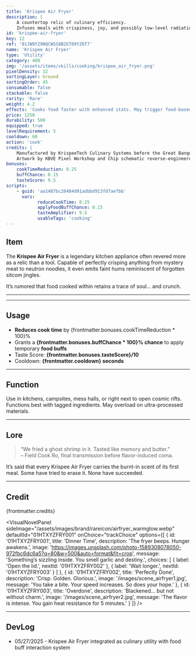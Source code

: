 ```yaml
---
title: 'Krispee Air Fryer'
description: |
    A countertop relic of culinary efficiency.
    Infuses meals with crispiness, joy, and possibly low-level radiation.
id: 'krispee-air-fryer'
key: 12
ref: '01JW9Y29NQCWSS8B2ET09YZ6T7'
name: 'Krispee Air Fryer'
type: 'Utility'
category: 400
img: '/assets/items/skills/cooking/krispee_air_fryer.png'
pixelDensity: 32
sortingLayer: Ground
sortingOrder: 45
consumable: false
stackable: false
rarity: 'Rare'
weight: 4.2
effects: 'Cooks food faster with enhanced stats. May trigger food-based buffs.'
price: 1250
durability: 500
equipped: true
levelRequirement: 5
cooldown: 60
action: 'cook'
credits: |
    Manufactured by KrispeeTech Culinary Systems before the Great Banquet Collapse of 2042.
    Artwork by KBVE Pixel Workshop and Chip schematic reverse-engineered from salvaged appliances.
bonuses:
    cookTimeReduction: 0.25
    buffChance: 0.15
    tasteScore: 9.5
scripts:
    - guid: 'aa1487bc20484d91adbbd913fd7aefbb'
      vars:
            reduceCookTime: 0.25
            applyFoodBuffChance: 0.15
            tasteAmplifier: 9.5
            usableTags: 'cooking'
---
```



## Item

The **Krispee Air Fryer** is a legendary kitchen appliance often revered more as a relic than a tool.
Capable of perfectly crisping anything from mystery meat to neutron noodles, it even emits faint hums reminiscent of forgotten sitcom jingles.

It’s rumored that food cooked within retains a trace of soul… and crunch.

---

<ItemDBPanel data={frontmatter} />

---

## Usage

- **Reduces cook time** by {frontmatter.bonuses.cookTimeReduction * 100}%
- Grants a **{frontmatter.bonuses.buffChance * 100}% chance** to apply temporary **food buffs**
- Taste Score: **{frontmatter.bonuses.tasteScore}/10**
- Cooldown: **{frontmatter.cooldown} seconds**

---

## Function

Use in kitchens, campsites, mess halls, or right next to open cosmic rifts.
Functions best with tagged ingredients.
May overload on ultra-processed materials.

---

## Lore

> “We fried a ghost shrimp in it. Tasted like memory and butter.”  
> – Field Cook Ro, final transmission before flavor-induced coma.

It’s said that every Krispee Air Fryer carries the burnt-in scent of its first meal.
Some have tried to erase it.
None have succeeded.

---

## Credit

{frontmatter.credits}

<VisualNovelPanel
  sideImage="/assets/images/brand/rareicon/airfryer_warmglow.webp"
  defaultId="01HTXYZFRY001"
  onChoice="trackChoice"
  options={[
    {
      id: '01HTXYZFRY001',
      title: 'Dinner Time',
      description: 'The fryer beeps. Hunger awakens.',
      image: 'https://images.unsplash.com/photo-1589308078050-972fbc6dc6a5?q=80&w=500&auto=format&fit=crop',
      message: 'Something’s sizzling inside. You smell garlic and destiny.',
      choices: [
        { label: 'Open the lid.', nextId: '01HTXYZFRY002' },
        { label: 'Wait longer.', nextId: '01HTXYZFRY003' }
      ]
    },
    {
      id: '01HTXYZFRY002',
      title: 'Perfectly Done',
      description: 'Crisp. Golden. Glorious.',
      image: '/images/scene_airfryer1.jpg',
      message: 'You take a bite. Your speed increases. So does your hope.'
    },
    {
      id: '01HTXYZFRY003',
      title: 'Overdone',
      description: 'Blackened… but not without charm.',
      image: '/images/scene_airfryer2.jpg',
      message: 'The flavor is intense. You gain heat resistance for 5 minutes.'
    }
  ]}
/>

---

## DevLog

- 05/27/2025 - Krispee Air Fryer integrated as culinary utility with food buff interaction system
